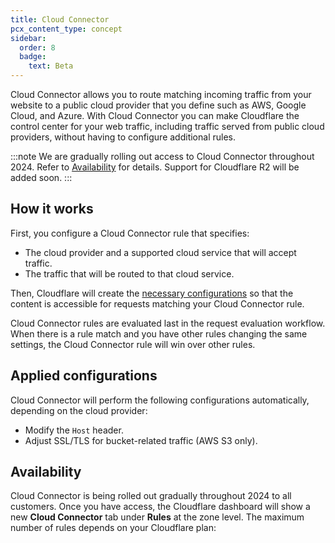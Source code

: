 ```yaml
---
title: Cloud Connector
pcx_content_type: concept
sidebar:
  order: 8
  badge:
    text: Beta
---
```



Cloud Connector allows you to route matching incoming traffic from your website to a public cloud provider that you define such as AWS, Google Cloud, and Azure. With Cloud Connector you can make Cloudflare the control center for your web traffic, including traffic served from public cloud providers, without having to configure additional rules.

:::note
We are gradually rolling out access to Cloud Connector throughout 2024. Refer to [Availability](#availability) for details. Support for Cloudflare R2 will be added soon.
:::

## How it works

First, you configure a Cloud Connector rule that specifies:
- The cloud provider and a supported cloud service that will accept traffic.
- The traffic that will be routed to that cloud service.

Then, Cloudflare will create the [necessary configurations](#applied-configurations) so that the content is accessible for requests matching your Cloud Connector rule.

Cloud Connector rules are evaluated last in the request evaluation workflow. When there is a rule match and you have other rules changing the same settings, the Cloud Connector rule will win over other rules.

## Applied configurations

Cloud Connector will perform the following configurations automatically, depending on the cloud provider:
* Modify the `Host` header.
* Adjust SSL/TLS for bucket-related traffic (AWS S3 only).

## Availability

Cloud Connector is being rolled out gradually throughout 2024 to all customers. Once you have access, the Cloudflare dashboard will show a new **Cloud Connector** tab under **Rules** at the zone level. The maximum number of rules depends on your Cloudflare plan:

<FeatureTable id="rules.cloud_connector" />
